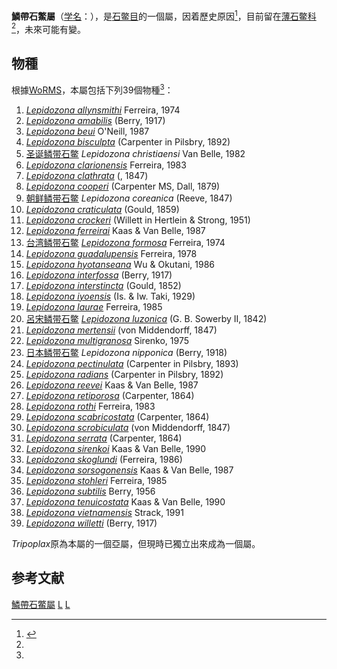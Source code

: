 {{Automatic Taxobox
| taxon = Lepidozona
| image = 
| image_caption = 
| authority = Pilsbry, 1892<ref name=WoRMS_204533>{{cite WoRMS |title=''Lepidozona'' Pilsbry, 1892  |id=204533 |accessdate=2015-04-25 |date=2009-03-23 |last1=Vanden Berghe |first1=Edward |last2=Martinez |first2=Olga |last3=Schwabe, |first3=Enrico }}</ref>
|subdivision_rank=[[種_(生物)|種]]
|subdivisions=[[#物種|見內文]]
}}
'''鱗帶石鱉屬'''（[[学名|学名]]：'''''{{lang|la|Lepidozona}}'''''），是[[石鳖目|石鳖目]]的一個屬，因着歷史原因<ref name="Vaught">{{cite book |last=Vaught |first=K.C. |year=1989 |title=A classification of the living Mollusca |publisher=American Malacologists |location=Melbourne, [[佛羅里達州|FL]] ([[USA|USA]]) |isbn=0-915826-22-4 |edition=XII |pages=195 pp. |language=en }}</ref>，目前留在[[薄石鳖科|薄石鳖科]]<ref name=WoRMS_204533 />，未來可能有變。

==物種==
根據[[WoRMS|WoRMS]]，本屬包括下列39個物種<ref name=WoRMS_204533 />：
# ''[[Lepidozona_allynsmithi|Lepidozona allynsmithi]]'' Ferreira, 1974
# ''[[Lepidozona_amabilis|Lepidozona amabilis]]'' (Berry, 1917)
# ''[[Lepidozona_beui|Lepidozona beui]]'' O'Neill, 1987
# ''[[Lepidozona_bisculpta|Lepidozona bisculpta]]'' (Carpenter in Pilsbry, 1892)
#[[圣诞鳞带石鳖|圣诞鳞带石鳖]] ''Lepidozona christiaensi'' Van Belle, 1982
# ''[[Lepidozona_clarionensis|Lepidozona clarionensis]]'' Ferreira, 1983
# ''[[Lepidozona_clathrata|Lepidozona clathrata]]'' ({{tsl|en|Lovell Augustus Reeve|洛弗爾·奧古斯都·里夫|Reeve}}, 1847)
# ''[[Lepidozona_cooperi|Lepidozona cooperi]]'' (Carpenter MS, Dall, 1879)
#[[朝鲜鳞带石鳖|朝鲜鳞带石鳖]] ''Lepidozona coreanica'' (Reeve, 1847)
# ''[[Lepidozona_craticulata|Lepidozona craticulata]]'' (Gould, 1859)
# ''[[Lepidozona_crockeri|Lepidozona crockeri]]'' (Willett in Hertlein & Strong, 1951)
# ''[[Lepidozona_ferreirai|Lepidozona ferreirai]]'' Kaas & Van Belle, 1987
#[[台湾鳞带石鳖|台湾鳞带石鳖]] ''[[Lepidozona_formosa|Lepidozona formosa]]'' Ferreira, 1974
# ''[[Lepidozona_guadalupensis|Lepidozona guadalupensis]]'' Ferreira, 1978
# ''[[Lepidozona_hyotanseana|Lepidozona hyotanseana]]'' Wu & Okutani, 1986
# ''[[Lepidozona_interfossa|Lepidozona interfossa]]'' (Berry, 1917)
# ''[[Lepidozona_interstincta|Lepidozona interstincta]]'' (Gould, 1852)
# ''[[Lepidozona_iyoensis|Lepidozona iyoensis]]'' (Is. & Iw. Taki, 1929)
# ''[[Lepidozona_laurae|Lepidozona laurae]]'' Ferreira, 1985
#[[呂宋鳞带石鳖|呂宋鳞带石鳖]] ''[[Lepidozona_luzonica|Lepidozona luzonica]]'' (G. B. Sowerby II, 1842)
# ''[[Lepidozona_mertensii|Lepidozona mertensii]]'' (von Middendorff, 1847)
# ''[[Lepidozona_multigranosa|Lepidozona multigranosa]]'' Sirenko, 1975
#[[日本鳞带石鳖|日本鳞带石鳖]] ''Lepidozona nipponica'' (Berry, 1918)
# ''[[Lepidozona_pectinulata|Lepidozona pectinulata]]'' (Carpenter in Pilsbry, 1893)
# ''[[Lepidozona_radians|Lepidozona radians]]'' (Carpenter in Pilsbry, 1892)
# ''[[Lepidozona_reevei|Lepidozona reevei]]'' Kaas & Van Belle, 1987
# ''[[Lepidozona_retiporosa|Lepidozona retiporosa]]'' (Carpenter, 1864)
# ''[[Lepidozona_rothi|Lepidozona rothi]]'' Ferreira, 1983
# ''[[Lepidozona_scabricostata|Lepidozona scabricostata]]'' (Carpenter, 1864)
# ''[[Lepidozona_scrobiculata|Lepidozona scrobiculata]]'' (von Middendorff, 1847)
# ''[[Lepidozona_serrata|Lepidozona serrata]]'' (Carpenter, 1864)
# ''[[Lepidozona_sirenkoi|Lepidozona sirenkoi]]'' Kaas & Van Belle, 1990
# ''[[Lepidozona_skoglundi|Lepidozona skoglundi]]'' (Ferreira, 1986)
# ''[[Lepidozona_sorsogonensis|Lepidozona sorsogonensis]]'' Kaas & Van Belle, 1987
# ''[[Lepidozona_stohleri|Lepidozona stohleri]]'' Ferreira, 1985
# ''[[Lepidozona_subtilis|Lepidozona subtilis]]'' Berry, 1956
# ''[[Lepidozona_tenuicostata|Lepidozona tenuicostata]]'' Kaas & Van Belle, 1990
# ''[[Lepidozona_vietnamensis|Lepidozona vietnamensis]]'' Strack, 1991
# ''[[Lepidozona_willetti|Lepidozona willetti]]'' (Berry, 1917)

''Tripoplax''原為本屬的一個亞屬，但現時已獨立出來成為一個屬。

== 参考文献 ==
{{reflist}}
{{taxonbar}}

[[Category:鱗帶石鱉屬|]]
[[Category:_1892年描述的分类群|L]]
[[Category:_薄石鳖科|L]]